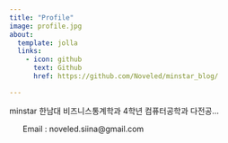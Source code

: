 ```yaml
---
title: "Profile"
image: profile.jpg
about:
  template: jolla
  links:
    - icon: github
      text: Github
      href: https://github.com/Noveled/minstar_blog/

---
```

minstar
한남대 비즈니스통계학과 4학년
컴퓨터공학과 다전공...
<ul> Email : noveled.siina@gmail.com </ul>
